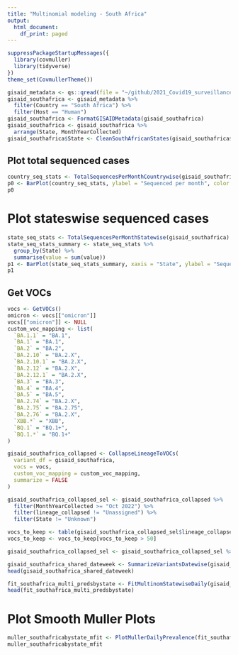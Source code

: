```yaml
---
title: "Multinomial modeling - South Africa"
output:
  html_document:
    df_print: paged
---
```



```r
suppressPackageStartupMessages({
  library(covmuller)
  library(tidyverse)
})
theme_set(CovmullerTheme())
```

```r
gisaid_metadata <- qs::qread(file = "~/github/2021_Covid19_surveillance/data/all_metadata/metadata_tsv_2023_04_08.qs")
gisaid_southafrica <- gisaid_metadata %>%
  filter(Country == "South Africa") %>%
  filter(Host == "Human")
gisaid_southafrica <- FormatGISAIDMetadata(gisaid_southafrica)
gisaid_southafrica <- gisaid_southafrica %>%
  arrange(State, MonthYearCollected)
gisaid_southafrica$State <- CleanSouthAfricanStates(gisaid_southafrica$State)
```

## Plot total sequenced cases


```r
country_seq_stats <- TotalSequencesPerMonthCountrywise(gisaid_southafrica, rename_country_as_state = TRUE)
p0 <- BarPlot(country_seq_stats, ylabel = "Sequenced per month", color = "slateblue1", label_si = TRUE, xangle = 90, title = "South Africa")
p0
```

# Plot stateswise sequenced cases

```r
state_seq_stats <- TotalSequencesPerMonthStatewise(gisaid_southafrica)
state_seq_stats_summary <- state_seq_stats %>%
  group_by(State) %>%
  summarise(value = sum(value))
p1 <- BarPlot(state_seq_stats_summary, xaxis = "State", ylabel = "Sequenced per month", color = "slateblue1", label_si = TRUE, xangle = 90, title = "South Africa")
p1
```

## Get VOCs

```r
vocs <- GetVOCs()
omicron <- vocs[["omicron"]]
vocs[["omicron"]] <- NULL
custom_voc_mapping <- list(
  `BA.1.1` = "BA.1",
  `BA.1` = "BA.1",
  `BA.2` = "BA.2",
  `BA.2.10` = "BA.2.X",
  `BA.2.10.1` = "BA.2.X",
  `BA.2.12` = "BA.2.X",
  `BA.2.12.1` = "BA.2.X",
  `BA.3` = "BA.3",
  `BA.4` = "BA.4",
  `BA.5` = "BA.5",
  `BA.2.74` = "BA.2.X",
  `BA.2.75` = "BA.2.75",
  `BA.2.76` = "BA.2.X",
  `XBB.*` = "XBB",
  `BQ.1` = "BQ.1+",
  `BQ.1.*` = "BQ.1+"
)
```

```r
gisaid_southafrica_collapsed <- CollapseLineageToVOCs(
  variant_df = gisaid_southafrica,
  vocs = vocs,
  custom_voc_mapping = custom_voc_mapping,
  summarize = FALSE
)

gisaid_southafrica_collapsed_sel <- gisaid_southafrica_collapsed %>%
  filter(MonthYearCollected >= "Oct 2022") %>%
  filter(lineage_collapsed != "Unassigned") %>%
  filter(State != "Unknown")

vocs_to_keep <- table(gisaid_southafrica_collapsed_sel$lineage_collapsed)
vocs_to_keep <- vocs_to_keep[vocs_to_keep > 50]

gisaid_southafrica_collapsed_sel <- gisaid_southafrica_collapsed_sel %>% filter(lineage_collapsed %in% names(vocs_to_keep))

gisaid_southafrica_shared_dateweek <- SummarizeVariantsDatewise(gisaid_southafrica_collapsed_sel, by_state = TRUE)
head(gisaid_southafrica_shared_dateweek)
```

```r
fit_southafrica_multi_predsbystate <- FitMultinomStatewiseDaily(gisaid_southafrica_shared_dateweek)
head(fit_southafrica_multi_predsbystate)
```

# Plot Smooth Muller Plots

```r
muller_southafricabystate_mfit <- PlotMullerDailyPrevalence(fit_southafrica_multi_predsbystate, ncol = 3)
muller_southafricabystate_mfit
```
